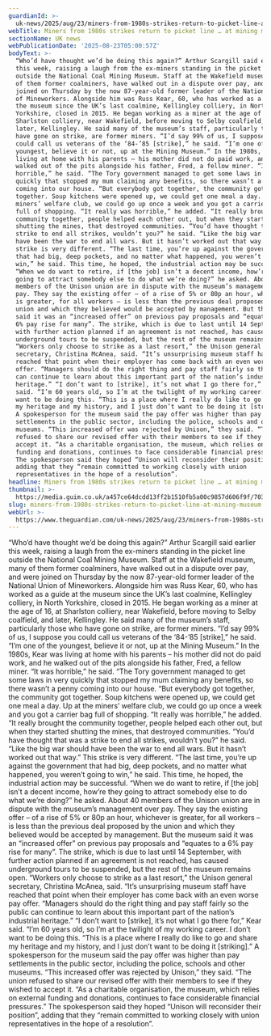 ```yaml
---
guardianId: >-
  uk-news/2025/aug/23/miners-from-1980s-strikes-return-to-picket-line-at-mining-museum
webTitle: Miners from 1980s strikes return to picket line … at mining museum
sectionName: UK news
webPublicationDate: '2025-08-23T05:00:57Z'
bodyText: >-
  “Who’d have thought we’d be doing this again?” Arthur Scargill said earlier
  this week, raising a laugh from the ex-miners standing in the picket line
  outside the National Coal Mining Museum. Staff at the Wakefield museum, many
  of them former coalminers, have walked out in a dispute over pay, and were
  joined on Thursday by the now 87-year-old former leader of the National Union
  of Mineworkers. Alongside him was Russ Kear, 60, who has worked as a guide at
  the museum since the UK’s last coalmine, Kellingley colliery, in North
  Yorkshire, closed in 2015. He began working as a miner at the age of 16, at
  Sharlston colliery, near Wakefield, before moving to Selby coalfield, and
  later, Kellingley. He said many of the museum’s staff, particularly those who
  have gone on strike, are former miners. “I’d say 99% of us, I suppose you
  could call us veterans of the ‘84-’85 [strike],” he said. “I’m one of the
  youngest, believe it or not, up at the Mining Museum.” In the 1980s, Kear was
  living at home with his parents – his mother did not do paid work, and he
  walked out of the pits alongside his father, Fred, a fellow miner. “It was
  horrible,” he said. “The Tory government managed to get some laws in very
  quickly that stopped my mum claiming any benefits, so there wasn’t a penny
  coming into our house. “But everybody got together, the community got
  together. Soup kitchens were opened up, we could get one meal a day. Up at the
  miners’ welfare club, we could go up once a week and you got a carrier bag
  full of shopping. “It really was horrible,” he added. “It really brought the
  community together, people helped each other out, but when they started
  shutting the mines, that destroyed communities. “You’d have thought that was a
  strike to end all strikes, wouldn’t you?” he said. “Like the big war should
  have been the war to end all wars. But it hasn’t worked out that way.” This
  strike is very different. “The last time, you’re up against the government
  that had big, deep pockets, and no matter what happened, you weren’t going to
  win,” he said. This time, he hoped, the industrial action may be successful.
  “When we do want to retire, if [the job] isn’t a decent income, how’re they
  going to attract somebody else to do what we’re doing?” he asked. About 40
  members of the Unison union are in dispute with the museum’s management over
  pay. They say the existing offer – of a rise of 5% or 80p an hour, whichever
  is greater, for all workers – is less than the previous deal proposed by the
  union and which they believed would be accepted by management. But the museum
  said it was an “increased offer” on previous pay proposals and “equates to a
  6% pay rise for many”. The strike, which is due to last until 14 September,
  with further action planned if an agreement is not reached, has caused
  underground tours to be suspended, but the rest of the museum remains open.
  “Workers only choose to strike as a last resort,” the Unison general
  secretary, Christina McAnea, said. “It’s unsurprising museum staff have
  reached that point when their employer has come back with an even worse pay
  offer. “Managers should do the right thing and pay staff fairly so the public
  can continue to learn about this important part of the nation’s industrial
  heritage.” “I don’t want to [strike], it’s not what I go there for,” Kear
  said. “I’m 60 years old, so I’m at the twilight of my working career. I don’t
  want to be doing this. “This is a place where I really do like to go and share
  my heritage and my history, and I just don’t want to be doing it [striking].”
  A spokesperson for the museum said the pay offer was higher than pay
  settlements in the public sector, including the police, schools and other
  museums. “This increased offer was rejected by Unison,” they said. “The union
  refused to share our revised offer with their members to see if they wished to
  accept it. “As a charitable organisation, the museum, which relies on external
  funding and donations, continues to face considerable financial pressures.”
  The spokesperson said they hoped “Unison will reconsider their position”,
  adding that they “remain committed to working closely with union
  representatives in the hope of a resolution”.
headline: Miners from 1980s strikes return to picket line … at mining museum
thumbnail: >-
  https://media.guim.co.uk/a457ce64dcdd13ff2b1510fb5a00c9857d606f9f/703_0_7034_5628/500.jpg
slug: miners-from-1980s-strikes-return-to-picket-line-at-mining-museum
webUrl: >-
  https://www.theguardian.com/uk-news/2025/aug/23/miners-from-1980s-strikes-return-to-picket-line-at-mining-museum
---
```

“Who’d have thought we’d be doing this again?” Arthur Scargill said earlier this week, raising a laugh from the ex-miners standing in the picket line outside the National Coal Mining Museum. Staff at the Wakefield museum, many of them former coalminers, have walked out in a dispute over pay, and were joined on Thursday by the now 87-year-old former leader of the National Union of Mineworkers. Alongside him was Russ Kear, 60, who has worked as a guide at the museum since the UK’s last coalmine, Kellingley colliery, in North Yorkshire, closed in 2015. He began working as a miner at the age of 16, at Sharlston colliery, near Wakefield, before moving to Selby coalfield, and later, Kellingley. He said many of the museum’s staff, particularly those who have gone on strike, are former miners. “I’d say 99% of us, I suppose you could call us veterans of the ‘84-’85 [strike],” he said. “I’m one of the youngest, believe it or not, up at the Mining Museum.” In the 1980s, Kear was living at home with his parents – his mother did not do paid work, and he walked out of the pits alongside his father, Fred, a fellow miner. “It was horrible,” he said. “The Tory government managed to get some laws in very quickly that stopped my mum claiming any benefits, so there wasn’t a penny coming into our house. “But everybody got together, the community got together. Soup kitchens were opened up, we could get one meal a day. Up at the miners’ welfare club, we could go up once a week and you got a carrier bag full of shopping. “It really was horrible,” he added. “It really brought the community together, people helped each other out, but when they started shutting the mines, that destroyed communities. “You’d have thought that was a strike to end all strikes, wouldn’t you?” he said. “Like the big war should have been the war to end all wars. But it hasn’t worked out that way.” This strike is very different. “The last time, you’re up against the government that had big, deep pockets, and no matter what happened, you weren’t going to win,” he said. This time, he hoped, the industrial action may be successful. “When we do want to retire, if [the job] isn’t a decent income, how’re they going to attract somebody else to do what we’re doing?” he asked. About 40 members of the Unison union are in dispute with the museum’s management over pay. They say the existing offer – of a rise of 5% or 80p an hour, whichever is greater, for all workers – is less than the previous deal proposed by the union and which they believed would be accepted by management. But the museum said it was an “increased offer” on previous pay proposals and “equates to a 6% pay rise for many”. The strike, which is due to last until 14 September, with further action planned if an agreement is not reached, has caused underground tours to be suspended, but the rest of the museum remains open. “Workers only choose to strike as a last resort,” the Unison general secretary, Christina McAnea, said. “It’s unsurprising museum staff have reached that point when their employer has come back with an even worse pay offer. “Managers should do the right thing and pay staff fairly so the public can continue to learn about this important part of the nation’s industrial heritage.” “I don’t want to [strike], it’s not what I go there for,” Kear said. “I’m 60 years old, so I’m at the twilight of my working career. I don’t want to be doing this. “This is a place where I really do like to go and share my heritage and my history, and I just don’t want to be doing it [striking].” A spokesperson for the museum said the pay offer was higher than pay settlements in the public sector, including the police, schools and other museums. “This increased offer was rejected by Unison,” they said. “The union refused to share our revised offer with their members to see if they wished to accept it. “As a charitable organisation, the museum, which relies on external funding and donations, continues to face considerable financial pressures.” The spokesperson said they hoped “Unison will reconsider their position”, adding that they “remain committed to working closely with union representatives in the hope of a resolution”.

